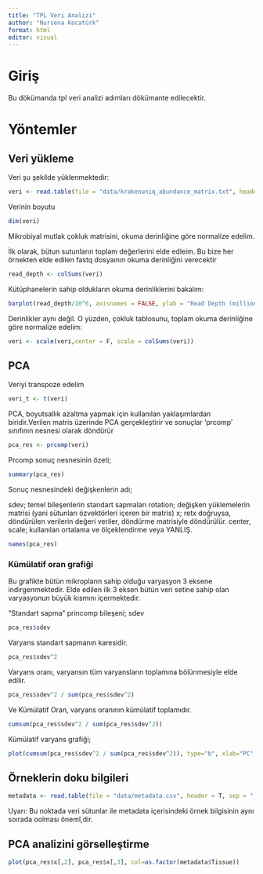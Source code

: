```yaml
---
title: "TPL Veri Analizi"
author: "Nursena Kocatürk"
format: html
editor: visual
---
```


# Giriş

Bu dökümanda tpl veri analizi adımları dökümante edilecektir.

# Yöntemler

## Veri yükleme

Veri şu şekilde yüklenmektedir:

```r
veri <- read.table(file = "data/krakenuniq_abundance_matrix.txt", header = T, sep = "\t")
```

Verinin boyutu

```r
dim(veri)
```


Mikrobiyal mutlak çokluk matrisini, okuma derinliğine göre normalize edelim.

İlk olarak, bütun sutunların toplam değerlerini elde edleim. Bu bize her örnekten elde edilen fastq dosyaının okuma derinliğini verecektir

```r
read_depth <- colSums(veri)
```

Kütüphanelerin sahip oldukların okuma derinliklerini bakalım:


```r
barplot(read_depth/10^6, axisnames = FALSE, ylab = "Read Depth (million reads)", xlab="Fastq Files")
```

Derinlikler aynı değil. O yüzden, çokluk tablosunu, toplam okuma derinliğine göre normalize edelim:

```r
veri <- scale(veri,center = F, scale = colSums(veri))
```

## PCA 

Veriyi transpoze edelim

```r
veri_t <- t(veri)
```

PCA, boyutsallık azaltma yapmak için kullanılan yaklaşımlardan biridir.Verilen matris üzerinde PCA gerçekleştirir ve sonuçlar 'prcomp' sınıfının nesnesi olarak döndürür


```r
pca_res <- prcomp(veri)
```

Prcomp sonuç nesnesinin özeti;

```r
summary(pca_res)
```

Sonuç nesnesindeki değişkenlerin adı;

sdev; temel bileşenlerin standart sapmaları
rotation; değişken yüklemelerin matrisi (yani sütunları özvektörleri içeren bir matris)
x; retx doğruysa, döndürülen verilerin değeri veriler, döndürme matrisiyle döndürülür. 
center, scale; kullanılan ortalama ve ölçeklendirme veya YANLIŞ.

```r
names(pca_res)
```

### Kümülatif oran grafiği

Bu grafikte bütün mikropların sahip olduğu varyasyon 3 eksene indirgenmektedir.
Elde edilen ilk 3 eksen bütün veri setine sahip olan varyasyonun büyük kısmını içermektedir.

"Standart sapma" princomp bileşeni; sdev

```r
pca_res$sdev
```

Varyans standart sapmanın karesidir.

```r
pca_res$sdev^2
```

Varyans oranı, varyansın tüm varyansların toplamına bölünmesiyle elde edilir.

```r
pca_res$sdev^2 / sum(pca_res$sdev^2)
```

Ve Kümülatif Oran, varyans oranının kümülatif toplamıdır.

```r
cumsum(pca_res$sdev^2 / sum(pca_res$sdev^2))
```

Kümülatif varyans grafiği;

```r
plot(cumsum(pca_res$sdev^2 / sum(pca_res$sdev^2)), type="b", xlab="PC", ylab="Cumulative Proportion")
```

## Örneklerin doku bilgileri


```r
metadata <- read.table(file = "data/metadata.csv", header = T, sep = ";")
```

Uyarı: Bu noktada veri sütunlar ile metadata içerisindeki örnek bilgisinin aynı soırada oolması öneml,dir.

## PCA analizini görselleştirme


```r
plot(pca_res$x[,2], pca_res$x[,3], col=as.factor(metadata$Tissue))
```












